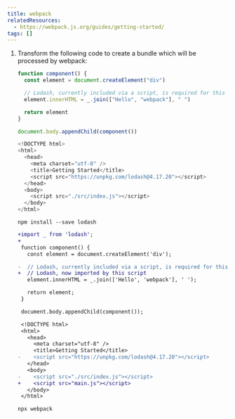 ```yaml
---
title: webpack
relatedResources:
  - https://webpack.js.org/guides/getting-started/
tags: []
---
```


1. Transform the following code to create a bundle which will be processed by
   webpack:

   ```js nu fp=src/index.js
   function component() {
     const element = document.createElement("div")

     // Lodash, currently included via a script, is required for this line to work
     element.innerHTML = _.join(["Hello", "webpack"], " ")

     return element
   }

   document.body.appendChild(component())
   ```

   ```js nu fp=index.html
   <!DOCTYPE html>
   <html>
     <head>
       <meta charset="utf-8" />
       <title>Getting Started</title>
       <script src="https://unpkg.com/lodash@4.17.20"></script>
     </head>
     <body>
       <script src="./src/index.js"></script>
     </body>
   </html>
   ```

   <Solution>

   ```shell
   npm install --save lodash
   ```

   ```diff nu fp=src/index.js
   +import _ from 'lodash';
   +
    function component() {
      const element = document.createElement('div');

   -  // Lodash, currently included via a script, is required for this line to work
   +  // Lodash, now imported by this script
      element.innerHTML = _.join(['Hello', 'webpack'], ' ');

      return element;
    }

    document.body.appendChild(component());
   ```

   ```diff nu fp=dist/index.html
    <!DOCTYPE html>
    <html>
      <head>
        <meta charset="utf-8" />
        <title>Getting Started</title>
   -    <script src="https://unpkg.com/lodash@4.17.20"></script>
      </head>
      <body>
   -    <script src="./src/index.js"></script>
   +    <script src="main.js"></script>
      </body>
    </html>
   ```

   ```shell
   npx webpack
   ```

   </Solution>
